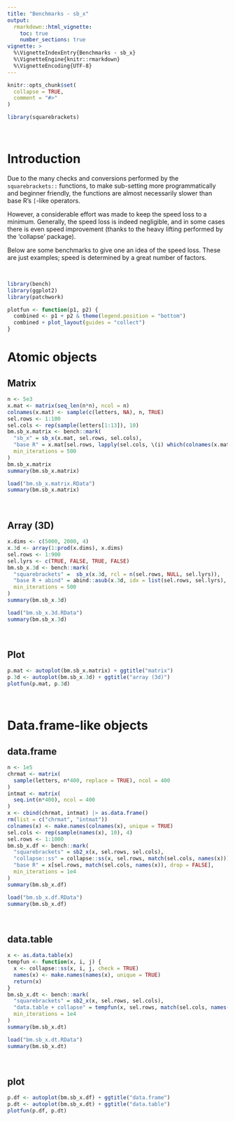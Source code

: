 ```yaml
---
title: "Benchmarks - sb_x"
output:
  rmarkdown::html_vignette:
    toc: true
    number_sections: true
vignette: >
  %\VignetteIndexEntry{Benchmarks - sb_x}
  %\VignetteEngine{knitr::rmarkdown}
  %\VignetteEncoding{UTF-8}
---
```


```r
knitr::opts_chunk$set(
  collapse = TRUE,
  comment = "#>"
)
```

```r
library(squarebrackets)
```


&nbsp;

# Introduction

Due to the many checks and conversions performed by the `squarebrackets::` functions, to make sub-setting more programmatically and beginner friendly, the functions are almost necessarily slower than base R's `[`-like operators.

However, a considerable effort was made to keep the speed loss to a minimum. Generally, the speed loss is indeed negligible, and in some cases there is even speed improvement (thanks to the heavy lifting performed by the 'collapse' package).

Below are some benchmarks to give one an idea of the speed loss. These are just examples; speed is determined by a great number of factors.

&nbsp;

```r
library(bench)
library(ggplot2)
library(patchwork)
```

```r
plotfun <- function(p1, p2) {
  combined <- p1 + p2 & theme(legend.position = "bottom")
  combined + plot_layout(guides = "collect")
}
```

# Atomic objects

## Matrix

```r

n <- 5e3
x.mat <- matrix(seq_len(n*n), ncol = n)
colnames(x.mat) <- sample(c(letters, NA), n, TRUE)
sel.rows <- 1:100
sel.cols <- rep(sample(letters[1:13]), 10)
bm.sb_x.matrix <- bench::mark(
  "sb_x" = sb_x(x.mat, sel.rows, sel.cols),
  "base R" = x.mat[sel.rows, lapply(sel.cols, \(i) which(colnames(x.mat) == i)) |> unlist(), drop = FALSE],
  min_iterations = 500
)
bm.sb_x.matrix
summary(bm.sb_x.matrix)

```


```r
load("bm.sb_x.matrix.RData")
summary(bm.sb_x.matrix)
```


&nbsp;

## Array (3D)

```r
x.dims <- c(5000, 2000, 4)
x.3d <- array(1:prod(x.dims), x.dims)
sel.rows <- 1:900
sel.lyrs <- c(TRUE, FALSE, TRUE, FALSE)
bm.sb_x.3d <- bench::mark(
  "squarebrackets" =  sb_x(x.3d, rcl = n(sel.rows, NULL, sel.lyrs)),
  "base R + abind" = abind::asub(x.3d, idx = list(sel.rows, sel.lyrs), dims = c(1,3)),
  min_iterations = 500
)
summary(bm.sb_x.3d)
```

```r
load("bm.sb_x.3d.RData")
summary(bm.sb_x.3d)
```

&nbsp;

## Plot

```r
p.mat <- autoplot(bm.sb_x.matrix) + ggtitle("matrix")
p.3d <- autoplot(bm.sb_x.3d) + ggtitle("array (3d)")
plotfun(p.mat, p.3d)
```


&nbsp;

# Data.frame-like objects

## data.frame

```r
n <- 1e5
chrmat <- matrix(
  sample(letters, n*400, replace = TRUE), ncol = 400
)
intmat <- matrix(
  seq.int(n*400), ncol = 400
)
x <- cbind(chrmat, intmat) |> as.data.frame()
rm(list = c("chrmat", "intmat"))
colnames(x) <- make.names(colnames(x), unique = TRUE)
sel.cols <- rep(sample(names(x), 10), 4)
sel.rows <- 1:1000
bm.sb_x.df <- bench::mark(
  "squarebrackets" = sb2_x(x, sel.rows, sel.cols),
  "collapse::ss" = collapse::ss(x, sel.rows, match(sel.cols, names(x))),
  "base R" = x[sel.rows, match(sel.cols, names(x)), drop = FALSE],
  min_iterations = 1e4
)
summary(bm.sb_x.df)

```

```r
load("bm.sb_x.df.RData")
summary(bm.sb_x.df)
```

&nbsp;

## data.table

```r
x <- as.data.table(x)
tempfun <- function(x, i, j) {
  x <- collapse::ss(x, i, j, check = TRUE)
  names(x) <- make.names(names(x), unique = TRUE)
  return(x)
}
bm.sb_x.dt <- bench::mark(
  "squarebrackets" = sb2_x(x, sel.rows, sel.cols),
  "data.table + collapse" = tempfun(x, sel.rows, match(sel.cols, names(x))),
  min_iterations = 1e4
)
summary(bm.sb_x.dt)
```

```r
load("bm.sb_x.dt.RData")
summary(bm.sb_x.dt)
```

&nbsp;

## plot

```r
p.df <- autoplot(bm.sb_x.df) + ggtitle("data.frame")
p.dt <- autoplot(bm.sb_x.dt) + ggtitle("data.table")
plotfun(p.df, p.dt)
```

&nbsp;
